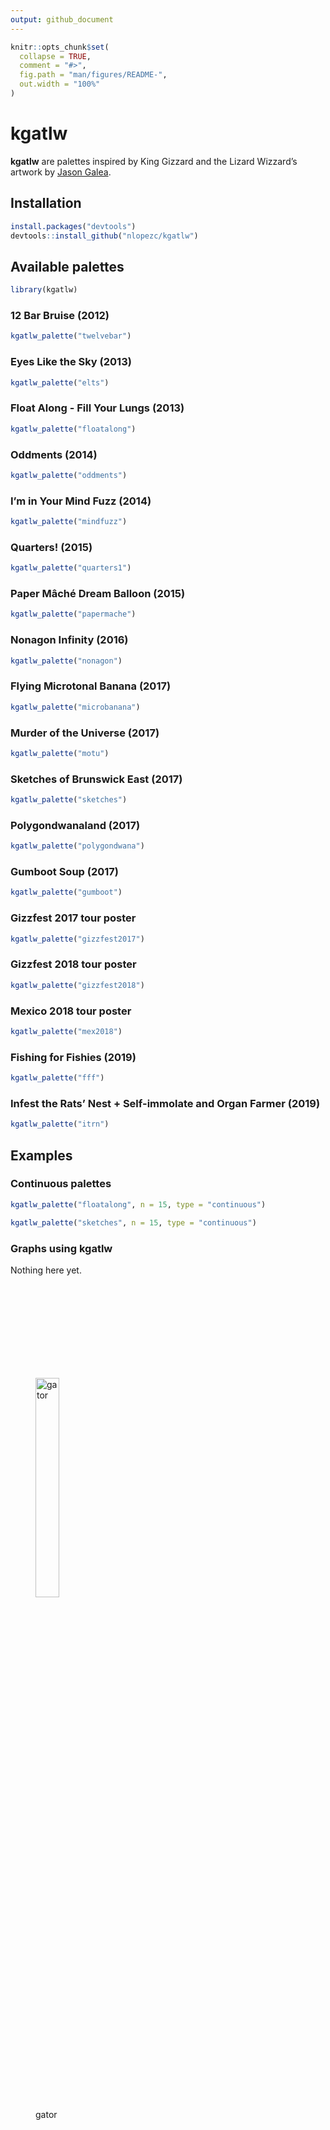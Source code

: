 ```yaml
---
output: github_document
---
```


<!-- README.md is generated from README.Rmd. Please edit that file -->

```r
knitr::opts_chunk$set(
  collapse = TRUE,
  comment = "#>",
  fig.path = "man/figures/README-",
  out.width = "100%"
)
```
# kgatlw

<!-- badges: start -->
<!-- badges: end -->

**kgatlw** are palettes inspired by King Gizzard and the Lizard Wizzard's artwork by [Jason Galea](https://www.jasongalea.com/).

## Installation

``` r
install.packages("devtools")
devtools::install_github("nlopezc/kgatlw")
```

## Available palettes

```r
library(kgatlw)
```

### 12 Bar Bruise (2012)
```r
kgatlw_palette("twelvebar")
```

### Eyes Like the Sky (2013)
```r
kgatlw_palette("elts")
```

### Float Along - Fill Your Lungs (2013)
```r
kgatlw_palette("floatalong")
```

### Oddments (2014)
```r
kgatlw_palette("oddments")
```

### I'm in Your Mind Fuzz (2014)
```r
kgatlw_palette("mindfuzz")
```

### Quarters! (2015)
```r
kgatlw_palette("quarters1")
```

### Paper Mâché Dream Balloon (2015)
```r
kgatlw_palette("papermache")
```

### Nonagon Infinity (2016)
```r
kgatlw_palette("nonagon")
```

### Flying Microtonal Banana (2017)
```r
kgatlw_palette("microbanana")
```

### Murder of the Universe (2017)
```r
kgatlw_palette("motu")
```

### Sketches of Brunswick East (2017)
```r
kgatlw_palette("sketches")
```

### Polygondwanaland (2017)
```r
kgatlw_palette("polygondwana")
```

### Gumboot Soup (2017)
```r
kgatlw_palette("gumboot")
```

### Gizzfest 2017 tour poster
```r
kgatlw_palette("gizzfest2017")
```

### Gizzfest 2018 tour poster
```r
kgatlw_palette("gizzfest2018")
```

### Mexico 2018 tour poster
```r
kgatlw_palette("mex2018")
```

### Fishing for Fishies (2019)
```r
kgatlw_palette("fff")
```

### Infest the Rats' Nest + Self-immolate and Organ Farmer (2019)
```r
kgatlw_palette("itrn")
```

## Examples

### Continuous palettes

```r
kgatlw_palette("floatalong", n = 15, type = "continuous")
```

```r
kgatlw_palette("sketches", n = 15, type = "continuous")
```

### Graphs using kgatlw

Nothing here yet.

<br /><br /><br /><br /><br /><br /><br /><br />

![gator](figures/gatorblue.png){ width=30% }
